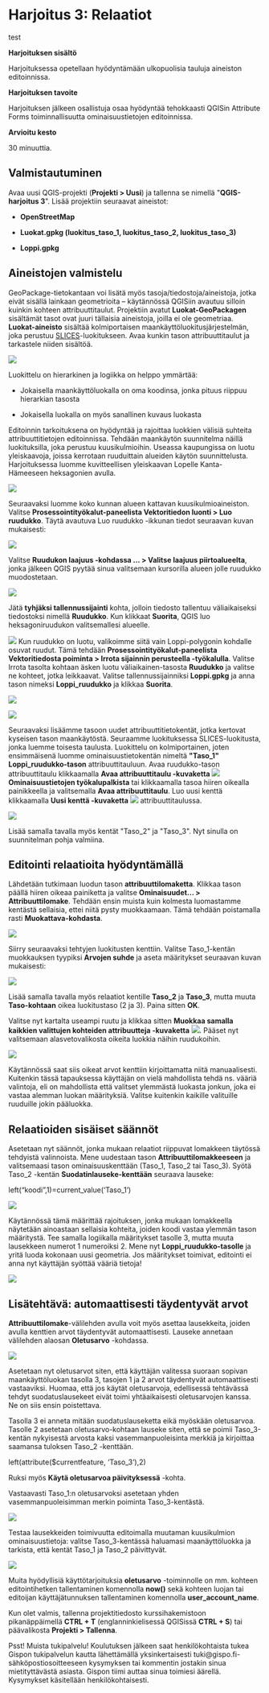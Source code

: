 # Harjoitus 3: Relaatiot


test


**Harjoituksen sisältö**

Harjoituksessa opetellaan hyödyntämään ulkopuolisia tauluja aineiston editoinnissa.

**Harjoituksen tavoite**

Harjoituksen jälkeen osallistuja osaa hyödyntää tehokkaasti QGISin Attribute Forms toiminnallisuutta ominaisuustietojen editoinnissa.

**Arvioitu kesto**

30 minuuttia.

## **Valmistautuminen**

Avaa uusi QGIS-projekti (**Projekti \> Uusi**) ja tallenna se nimellä \"**QGIS-harjoitus 3**\". Lisää projektiin seuraavat aineistot:

-   **OpenStreetMap**

-   **Luokat.gpkg (luokitus_taso_1, luokitus_taso_2, luokitus_taso_3)**

-   **Loppi.gpkg**

## **Aineistojen valmistelu**

GeoPackage-tietokantaan voi lisätä myös tasoja/tiedostoja/aineistoja, jotka eivät sisällä lainkaan geometrioita -- käytännössä QGISiin avautuu silloin kuinkin kohteen attribuuttitaulut. Projektiin avatut **Luokat-GeoPackagen** sisältämät tasot ovat juuri tällaisia aineistoja, joilla ei ole geometriaa. **Luokat-aineisto** sisältää kolmiportaisen maankäyttöluokitusjärjestelmän, joka perustuu [SLICES](https://www.stat.fi/meta/luokitukset/maankaytto/001-2000-05-01/kuvaus.html)-luokitukseen. Avaa kunkin tason attribuuttitaulut ja tarkastele niiden sisältöä.

![](img/harjoitus_3/image1.png)

Luokittelu on hierarkinen ja logiikka on helppo ymmärtää:

-   Jokaisella maankäyttöluokalla on oma koodinsa, jonka pituus riippuu hierarkian tasosta

-   Jokaisella luokalla on myös sanallinen kuvaus luokasta

Editoinnin tarkoituksena on hyödyntää ja rajoittaa luokkien välisiä suhteita attribuuttitietojen editoinnissa. Tehdään maankäytön suunnitelma näillä luokituksilla, joka perustuu kuusikulmioihin. Useassa kaupungissa on luotu yleiskaavoja, joissa kerrotaan ruuduittain alueiden käytön suunnittelusta. Harjoituksessa luomme kuvitteellisen yleiskaavan Lopelle Kanta-Hämeeseen heksagonien avulla.

![](img/harjoitus_3/image2.png)

Seuraavaksi luomme koko kunnan alueen kattavan kuusikulmioaineiston. Valitse **Prosessointityökalut-paneelista Vektoritiedon luonti \> Luo ruudukko**. Täytä avautuva Luo ruudukko -ikkunan tiedot seuraavan kuvan mukaisesti:

![](img/harjoitus_3/image3.png)

Valitse **Ruudukon laajuus -kohdassa ... \> Valitse laajuus piirtoalueelta**, jonka jälkeen QGIS pyytää sinua valitsemaan kursorilla alueen jolle ruudukko muodostetaan.

![](img/harjoitus_3/image4.png)

Jätä **tyhjäksi tallennussijainti** kohta, jolloin tiedosto tallentuu väliaikaiseksi tiedostoksi nimellä **Ruudukko**. Kun klikkaat **Suorita**, QGIS luo heksagoniruudukon valitsemallesi alueelle.

![](img/harjoitus_3/image5.png)
Kun ruudukko on luotu, valikoimme siitä vain Loppi-polygonin kohdalle osuvat ruudut. Tämä tehdään **Prosessointityökalut-paneelista Vektoritiedosta poiminta \> Irrota sijainnin perusteella -työkalulla**. Valitse Irrota tasolta kohtaan äsken luotu väliaikainen-tasosta **Ruudukko** ja valitse ne kohteet, jotka leikkaavat. Valitse tallennussijainniksi **Loppi.gpkg** ja anna tason nimeksi **Loppi_ruudukko** ja klikkaa **Suorita**.

![](img/harjoitus_3/image6.png)


![](img/harjoitus_3/image9.png)

Seuraavaksi lisäämme tasoon uudet attribuuttitietokentät, jotka kertovat kyseisen tason maankäytöstä. Seuraamme luokituksessa SLICES-luokitusta, jonka luemme toisesta taulusta. Luokittelu on kolmiportainen, joten ensimmäisenä luomme ominaisuustietokentän nimeltä **\"Taso_1\"** **Loppi_ruudukko-tason** attribuuttitauluun. Avaa ruudukko-tason attribuuttitaulu klikkaamalla **Avaa attribuuttitaulu -kuvaketta** ![](img/harjoitus_3/image10.png) **Ominaisuustietojen työkalupalkista** tai klikkaamalla tasoa hiiren oikealla painikkeella ja valitsemalla **Avaa attribuuttitaulu**. Luo uusi kenttä klikkaamalla **Uusi kenttä -kuvaketta** ![](img/harjoitus_3/image11.png) attribuuttitaulussa.

![](img/harjoitus_3/image12.png)

Lisää samalla tavalla myös kentät \"Taso_2\" ja \"Taso_3\". Nyt sinulla on suunnitelman pohja valmiina.

## **Editointi relaatioita hyödyntämällä**

Lähdetään tutkimaan luodun tason **attribuuttilomaketta**. Klikkaa tason päällä hiiren oikeaa painiketta ja valitse **Ominaisuudet... \> Attribuuttilomake**. Tehdään ensin muista kuin kolmesta luomastamme kentästä sellaisia, ettei niitä pysty muokkaamaan. Tämä tehdään poistamalla rasti **Muokattava-kohdasta**.

![](img/harjoitus_3/image13.png)

Siirry seuraavaksi tehtyjen luokitusten kenttiin. Valitse Taso_1-kentän muokkauksen tyypiksi **Arvojen suhde** ja aseta määritykset seuraavan kuvan mukaisesti:

![](img/harjoitus_3/image14.png)

Lisää samalla tavalla myös relaatiot kentille **Taso_2** ja **Taso_3**, mutta muuta **Taso-kohtaan** oikea luokitustaso (2 ja 3). Paina sitten **OK**.

Valitse nyt kartalta useampi ruutu ja klikkaa sitten **Muokkaa samalla kaikkien valittujen kohteiden attribuutteja -kuvaketta** ![](img/harjoitus_3/image15.png). Pääset nyt valitsemaan alasvetovalikosta oikeita luokkia näihin ruudukoihin.

![](img/harjoitus_3/image16.png)

Käytännössä saat siis oikeat arvot kenttiin kirjoittamatta niitä manuaalisesti. Kuitenkin tässä tapauksessa käyttäjän on vielä mahdollista tehdä ns. vääriä valintoja, eli on mahdollista että valitset ylemmästä luokasta jonkun, joka ei vastaa alemman luokan määrityksiä. Valitse kuitenkin kaikille valituille ruuduille jokin pääluokka.

## **Relaatioiden sisäiset säännöt**

Asetetaan nyt säännöt, jonka mukaan relaatiot riippuvat lomakkeen täytössä tehdyistä valinnoista. Mene uudestaan tason **Attribuuttilomakkeeseen** ja valitsemaasi tason ominaisuuskenttään (Taso_1, Taso_2 tai Taso_3). Syötä Taso_2 -kentän **Suodatinlauseke-kenttään** seuraava lauseke:

::: code-box
left("koodi",1)=current_value('Taso_1')
:::

![](img/harjoitus_3/image17.png)

Käytännössä tämä määrittää rajoituksen, jonka mukaan lomakkeella näytetään ainoastaan sellaisia kohteita, joiden koodi vastaa ylemmän tason määritystä. Tee samalla logiikalla määritykset tasolle 3, mutta muuta lausekkeen numerot 1 numeroiksi 2. Mene nyt **Loppi_ruudukko-tasolle** ja yritä luoda kokonaan uusi geometria. Jos määritykset toimivat, editointi ei anna nyt käyttäjän syöttää vääriä tietoja!

![](img/harjoitus_3/image18.png)

## **Lisätehtävä: automaattisesti täydentyvät arvot**

**Attribuuttilomake**-välilehden avulla voit myös asettaa lausekkeita, joiden avulla kenttien arvot täydentyvät automaattisesti. Lauseke annetaan välilehden alaosan **Oletusarvo** -kohdassa.

![](img/harjoitus_3/image19.png)

Asetetaan nyt oletusarvot siten, että käyttäjän valitessa suoraan sopivan maankäyttöluokan tasolla 3, tasojen 1 ja 2 arvot täydentyvät automaattisesti vastaaviksi. Huomaa, että jos käytät oletusarvoja, edellisessä tehtävässä tehdyt suodatuslausekeet eivät toimi yhtäaikaisesti oletusarvojen kanssa. Ne on siis ensin poistettava.

Tasolla 3 ei anneta mitään suodatuslauseketta eikä myöskään oletusarvoa. Tasolle 2 asetetaan oletusarvo-kohtaan lauseke siten, että se poimii Taso_3-kentän nykyisestä arvosta kaksi vasemmanpuoleisinta merkkiä ja kirjoittaa saamansa tuloksen Taso_2 -kenttään.

::: code-box
left(attribute(\$currentfeature, 'Taso_3'),2)
:::

Ruksi myös **Käytä oletusarvoa päivityksessä** -kohta.

Vastaavasti Taso_1:n oletusarvoksi asetetaan yhden vasemmanpuoleisimman merkin poiminta Taso_3-kentästä.

![](img/harjoitus_3/image20.png)

Testaa lausekkeiden toimivuutta editoimalla muutaman kuusikulmion ominaisuustietoja: valitse Taso_3-kentässä haluamasi maanäyttöluokka ja tarkista, että kentät Taso_1 ja Taso_2 päivittyvät. 

![](img/harjoitus_3/image21.png)

Muita hyödyllisiä käyttötarjoituksia **oletusarvo** -toiminnolle on mm. kohteen editointihetken tallentaminen komennolla **now()** sekä kohteen luojan tai editoijan käyttäjätunnuksen tallentaminen komennolla **user_account_name**.

Kun olet valmis, tallenna projektitiedosto kurssihakemistoon pikanäppäimellä **CTRL + T** (englanninkielisessä QGISissä **CTRL + S**) tai päävalikosta **Projekti \> Tallenna**.

::: hint-box
Psst! Muista tukipalvelu! Koulutuksen jälkeen saat henkilökohtaista tukea Gispon tukipalvelun kautta lähettämällä yksinkertaisesti tuki\@gispo.fi-sähköpostiosoitteeseen kysymyksen tai kommentin jostakin sinua mietityttävästä asiasta. Gispon tiimi auttaa sinua toimiesi äärellä. Kysymykset käsitellään henkilökohtaisesti.
:::
